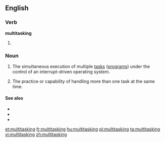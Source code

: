 ==English==

===Verb===
'''multitasking'''
# {{present participle of|[[multitask]]}}

===Noun===
{{en-noun|-}}

# {{computing}} The simultaneous execution of multiple [[task]]s ([[program]]s) under the control of an interrupt-driven operating system.
# {{buzzword|figuratively}} The practice or capability of handling more than one task at the same  time.

====See also====
* {{pedialite}}
* {{pedialite|Computer multitasking}}
* {{pedialite|Human multitasking}}

[[et:multitasking]]
[[fr:multitasking]]
[[hu:multitasking]]
[[pl:multitasking]]
[[ta:multitasking]]
[[vi:multitasking]]
[[zh:multitasking]]